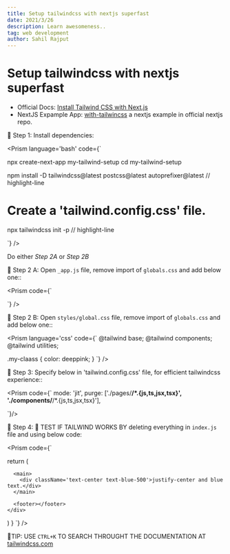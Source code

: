 ```yaml
---
title: Setup tailwindcss with nextjs superfast
date: 2021/3/26
description: Learn awesomeness..
tag: web development
author: Sahil Rajput
---
```



# Setup tailwindcss with nextjs superfast

- Official Docs: <a target="_blank" href='https://tailwindcss.com/docs/guides/nextjs'>Install Tailwind CSS with Next.js</a>
- NextJS Expample App:  <a target="_blank" href="https://github.com/vercel/next.js/tree/canary/examples/with-tailwindcss">with-tailwincss</a> a nextjs example in official nextjs repo.

🔽︎ Step 1: Install dependencies:

<Prism language='bash' code={`

npx create-next-app my-tailwind-setup
cd my-tailwind-setup

npm install -D tailwindcss@latest postcss@latest autoprefixer@latest // highlight-line

# Create a 'tailwind.config.css' file.
npx tailwindcss init -p  // highlight-line

`} />

Do either <i>Step 2A</i> or <i>Step 2B</i>

🔽︎ Step 2 A:   Open `_app.js` file, remove import of `globals.css` and add below one::

<Prism code={`


`} />

🔽︎ Step 2 B: Open `styles/global.css` file, remove import of `globals.css` and add below one::

<Prism language='css' code={`
@tailwind base;
@tailwind components;
@tailwind utilities;

<!-- Add other css if you want below -->
.my-claass {
  color: deeppink;
}
`} />

🔽︎ Step 3: Specify below in 'tailwind.config.css' file, for efficient tailwindcss experience::

<Prism code={`
mode: 'jit',
purge: ['./pages/**/*.{js,ts,jsx,tsx}', './components/**/*.{js,ts,jsx,tsx}'],

`}/>

🔽︎ Step 4:  🧪︎ TEST IF TAILWIND WORKS BY deleting everything in `index.js` file and using below code:

<Prism code={`

  return (
    <div>
      <Head>
        <title>My next app with tailwindcss</title>
        <meta name='description' content='Generated by create next app' />
        <link rel='icon' href='/favicon.ico' />
      </Head>

      <main>
        <div className='text-center text-blue-500'>justify-center and blue text.</div>
      </main>

      <footer></footer>
    </div>
  )
}
`} />

💝︎TIP: USE `CTRL+K` TO SEARCH THROUGHT THE DOCUMENTATION AT <a target="_blank" href="https://tailwindcss.com">tailwindcss.com</a>
